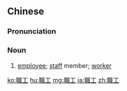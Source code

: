 {{also|职工}}
==Chinese==
{{zh-forms|s=职工}}

===Pronunciation===
{{zh-pron
|m=zhígōng
|c=zik1 gung1
|mn=chit-kang
|cat=n
}}

===Noun===
{{zh-noun}}

# [[employee]]; [[staff]] member; [[worker]] {{zh-mw|個}}

{{zh-cat|Elementary}}

[[ko:職工]]
[[hu:職工]]
[[mg:職工]]
[[ja:職工]]
[[zh:職工]]